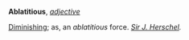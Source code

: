 '''Ablatitious''', ''[[adjective (part of speech)|adjective]]''

[[Diminishing]]; as, an ''ablatitious'' force. ''[[Sir J. Herschel (source)|Sir J. Herschel]].''